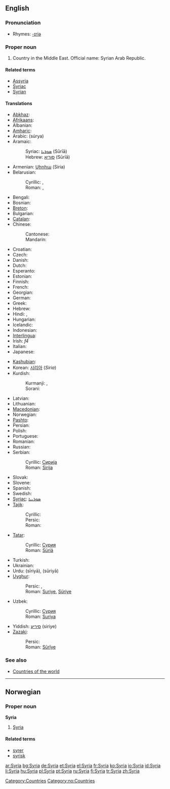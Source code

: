 ==English==
{{wikipedia}}

===Pronunciation===
* Rhymes: [[Rhymes:English:-ɪriə|-ɪriə]]

===Proper noun===
{{en-proper noun}}

# Country in the Middle East. Official name: Syrian Arab Republic.

====Related terms====
* [[Assyria]]
* [[Syriac]]
* [[Syrian]]

====Translations====
{{trans-top|country in the Middle East}}
* [[Abkhaz]]: {{t|ab|Шьамтәыла|tr=ṣ̌amtwəla}}
* [[Afrikaans]]: {{t|af|Sirië}}
* Albanian: {{t|sq|Siria}}
* [[Amharic]]: {{t|am|ሶርያ}}
* Arabic: {{Arab|[[سوريا]]}} (súrya) {{f}}
* Aramaic:
*: Syriac: [[ܣܘܪܝܐ]] (Sūrīā)
*: Hebrew: [[סוריא]] (Sūrīā)
* Armenian: [[Սիրիա]] (Siria)
* Belarusian:
*: Cyrillic: {{t|be|Сірыя|sc=Cyrl}}, {{t|be|Сырыя|sc=Cyrl}}
*: Roman: {{t|be|Siryja}}, {{t|be|Syryja}}
* Bengali: {{BNchar|[[সিরিয়া]]}}
* Bosnian: {{t|bs|Sirija|f}}
* [[Breton]]: {{t|br|Siria}}
* Bulgarian: {{t|bg|Сирия}}
* [[Catalan]]: {{t|ca|Síria}}
* Chinese: 
*: Cantonese: {{t|yue|敘利亞|tr=zeoi6 lei6 aa3}}
*: Mandarin: {{t|cmn|叙利亚|tr=Xùlìyà}}
* Croatian: {{t|hr|Sirija|f}}
* Czech: {{t|cs|Sýrie|f}}
* Danish: {{t|da|Syrien}}
* Dutch: {{t|nl|Syrië}}
* Esperanto: {{t|eo|Sirio}}
* Estonian: {{t|et|Süüria}}
* Finnish: {{t|fi|Syyria}}
* French: {{t|fr|Syrie|f}}
* Georgian: {{t|ka|სირია|tr=siria}}
* German: {{t|de|Syrien|n}}
* Greek: {{t|el|Συρία|f}}
* Hebrew: {{t|he|סוריה|tr=Suria}}
* Hindi: {{t|hi|सीरिया|tr=sīriyā}}, {{t|hi|सूरिया|tr=sūriyā}}
* Hungarian: {{t|hu|Szíria}}
* Icelandic: {{t|is|Sýrland}}
* Indonesian: {{t|id|Suriah}}
* [[Interlingua]]: {{t|ia|Syria}}
* Irish: {{t|ga|an-tSiria}} ''f4''
* Italian: {{t|it|Siria}}
* Japanese: {{t|ja|シリア|tr=shiria|sc=Jpan}}
{{trans-mid}}
* [[Kashubian]]: {{t|csb|Syrëjô}}
* Korean: [[시리아]] (''Siria'')
* Kurdish:
*: Kurmanji: {{t|ku|Sûriya}}, {{t|ku|Sûriye}}
*: Sorani: {{KUchar|[[سوریا]]}}
* Latvian: {{t|lv|Sīrija}}
* Lithuanian: {{t|lt|Sirija}}
* [[Macedonian]]: {{t|mk|Сирија|f}}
* Norwegian: {{t|no|Syria}}
* [[Pashto]]: {{PSchar|[[سورية]]}}
* Persian: {{fa-Arab|[[سوریه]]}}
* Polish: {{t|pl|Syria}}
* Portuguese: {{t|pt|Síria}}
* Romanian: {{t|ro|Siria|f}}
* Russian: {{t|ru|Сирия|tr=Siriya|sc=Cyrl}}
* Serbian:
*: Cyrillic: [[Сирија#Serbian|Сирија]] {{f}}
*: Roman: [[Sirija#Serbian|Sirija]] {{f}}
* Slovak: {{t|sk|Sýria}}
* Slovene: {{t|sl|Sirija}}
* Spanish: {{t|es|Siria|f}}
* Swedish: {{t|sv|Syrien}}
* [[Syriac]]: [[ܣܘܪܝܝܐ]]
* [[Tajik]]:
*: Cyrillic: {{t|tg|Сурия|sc=Cyrl}}
*: Persic: {{fa-Arab|[[سوریه]]}}
*: Roman: {{t|tg|Surija}}
* [[Tatar]]:
*: Cyrillic: [[Сүрия]]
*: Roman: [[Süriä]]
* Turkish: {{t|tr|Suriye}}
* Ukrainian: {{t|uk|Сирія}}
* Urdu: {{ur-Arab|[[سیریا]]}} (sīriyā), {{ur-Arab|[[سوریا]]}} (sūriyā)
* [[Uyghur]]:
*: Persic: {{fa-Arab|[[سۇرىي]]}}, {{fa-Arab|[[سۈرىيە]]}}
*: Roman: [[Suriye]], [[Süriye]]
* Uzbek:
*: Cyrillic: [[Сурия]]
*: Roman: [[Suriya]]
* Yiddish: [[סיריע]] (siriye)
* [[Zazaki]]:
*: Persic: {{KUchar|[[سووریە]]}}
*: Roman: [[Sûrîye]]
{{trans-bottom}}

===See also===
* [[Appendix:Countries of the world|Countries of the world]]

[[Category:Countries]]
----

==Norwegian==

===Proper noun===
'''Syria'''

# [[#English|Syria]]

====Related terms====
* [[syrer]]
* [[syrisk]]

[[Category:no:Countries]]

[[ar:Syria]]
[[bg:Syria]]
[[de:Syria]]
[[et:Syria]]
[[el:Syria]]
[[fr:Syria]]
[[ko:Syria]]
[[io:Syria]]
[[id:Syria]]
[[li:Syria]]
[[hu:Syria]]
[[pl:Syria]]
[[pt:Syria]]
[[ru:Syria]]
[[fi:Syria]]
[[tr:Syria]]
[[zh:Syria]]